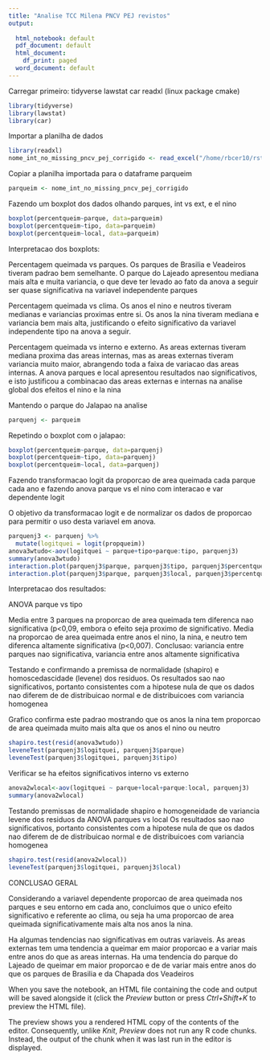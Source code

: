 ```yaml
---
title: "Analise TCC Milena PNCV PEJ revistos"
output:
  
  html_notebook: default
  pdf_document: default
  html_document:
    df_print: paged
  word_document: default
---
```


Carregar primeiro: tidyverse lawstat car readxl (linux package cmake)
```r
library(tidyverse)
library(lawstat)
library(car)
```

Importar a planilha de dados

```r
library(readxl)
nome_int_no_missing_pncv_pej_corrigido <- read_excel("/home/rbcer10/rstudio-projects/pesq-tcc-milena/dados/nome-int-no-missing-pncv-pej-corrigido.xlsx")
```

Copiar a planilha importada para o dataframe parqueim

```r
parqueim <- nome_int_no_missing_pncv_pej_corrigido
```


Fazendo um boxplot dos dados olhando parques, int vs ext, e el nino

```r
boxplot(percentqueim~parque, data=parqueim)
boxplot(percentqueim~tipo, data=parqueim)
boxplot(percentqueim~local, data=parqueim)
```

Interpretacao dos boxplots:

Percentagem queimada vs parques. Os parques de Brasilia e Veadeiros tiveram padrao bem semelhante. O parque do Lajeado apresentou mediana mais alta e muita variancia, o que deve ter levado ao fato da anova a seguir ser quase significativa na variavel independente parques

Percentagem queimada vs clima. Os anos el nino e neutros tiveram medianas e variancias proximas entre si. Os anos la nina tiveram mediana e variancia bem mais alta, justificando o efeito significativo da variavel independente tipo na anova a seguir.

Percentagem queimada vs interno e externo. As areas externas tiveram mediana proxima das areas internas, mas as areas externas tiveram variancia muito maior, abrangendo toda a faixa de variacao das areas internas. A anova parques e local apresentou resultados nao significativos, e isto justificou a combinacao das areas externas e internas na analise global dos efeitos el nino e la nina






Mantendo o parque do Jalapao na analise

```r
parquenj <- parqueim
```

Repetindo o boxplot com o jalapao:

```r
boxplot(percentqueim~parque, data=parquenj)
boxplot(percentqueim~tipo, data=parquenj)
boxplot(percentqueim~local, data=parquenj)
```

Fazendo transformacao logit da proporcao de area queimada cada parque cada ano e fazendo anova parque vs el nino com interacao e var dependente logit

O objetivo da transformacao logit e de normalizar os dados de proporcao para permitir o uso desta variavel em anova.

```r
parquenj3 <- parquenj %>% 
  mutate(logitquei = logit(propqueim))
anova3wtudo<-aov(logitquei ~ parque+tipo+parque:tipo, parquenj3)
summary(anova3wtudo)
interaction.plot(parquenj3$parque, parquenj3$tipo, parquenj3$percentqueim)
interaction.plot(parquenj3$parque, parquenj3$local, parquenj3$percentqueim)
```

Interpretacao dos resultados:

ANOVA parque vs tipo

Media entre 3 parques na proporcao de area queimada tem diferenca nao significativa (p<0,09, embora o efeito seja proximo de significativo. Media na proporcao de area queimada entre anos el nino, la nina, e neutro tem diferenca altamente significativa (p<0,007). Conclusao: variancia entre parques nao significativa, variancia entre anos altamente significativa


Testando e confirmando a premissa de normalidade (shapiro) e homoscedascidade (levene) dos residuos. Os resultados sao nao significativos, portanto consistentes com a hipotese nula de que os dados nao diferem de de distribuicao normal e de distribuicoes com variancia homogenea

Grafico confirma este padrao mostrando que os anos la nina tem proporcao de area queimada muito mais alta que os anos el nino ou neutro

```r
shapiro.test(resid(anova3wtudo))
leveneTest(parquenj3$logitquei, parquenj3$parque)
leveneTest(parquenj3$logitquei, parquenj3$tipo)
```

Verificar se ha efeitos significativos interno vs externo

```r
anova2wlocal<-aov(logitquei ~ parque+local+parque:local, parquenj3)
summary(anova2wlocal)
```

Testando premissas de normalidade shapiro e homogeneidade de variancia levene dos residuos da ANOVA parques vs local
Os resultados sao nao significativos, portanto consistentes com a hipotese nula de que os dados nao diferem de de distribuicao normal e de distribuicoes com variancia homogenea



```r
shapiro.test(resid(anova2wlocal))
leveneTest(parquenj3$logitquei, parquenj3$local)
```

CONCLUSAO GERAL

Considerando a variavel dependente proporcao de area queimada nos parques e seu entorno em cada ano, concluimos que o unico efeito significativo e referente ao clima, ou seja ha uma proporcao de area queimada significativamente mais alta nos anos la nina.

Ha algumas tendencias nao significativas em outras variaveis. As areas externas tem uma tendencia a queimar em maior proporcao e a variar mais entre anos do que as areas internas.  Ha uma tendencia do parque do Lajeado de queimar em maior proporcao e de de variar mais entre anos do que os parques de Brasilia e da Chapada dos Veadeiros


When you save the notebook, an HTML file containing the code and output will be saved alongside it (click the *Preview* button or press *Ctrl+Shift+K* to preview the HTML file).

The preview shows you a rendered HTML copy of the contents of the editor. Consequently, unlike *Knit*, *Preview* does not run any R code chunks. Instead, the output of the chunk when it was last run in the editor is displayed.

